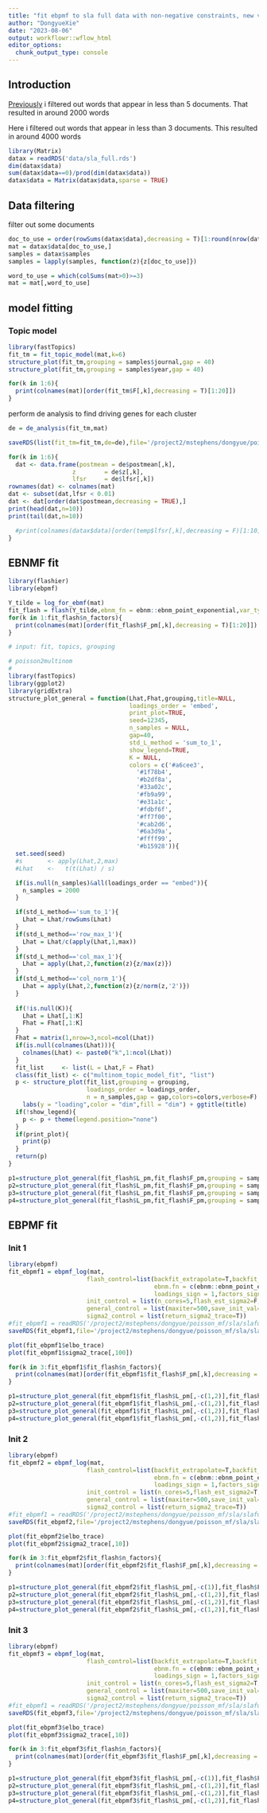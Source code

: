 ```yaml
---
title: "fit ebpmf to sla full data with non-negative constraints, new version with different baseline"
author: "DongyueXie"
date: "2023-08-06"
output: workflowr::wflow_html
editor_options:
  chunk_output_type: console
---
```


## Introduction

[Previously](fit_ebpmf_sla_full_nonneg.html) i filtered out words that appear in less than 5 documents. That resulted in around 2000 words

Here i filtered out words that appear in less than 3 documents. This resulted in around 4000 words

```r
library(Matrix)
datax = readRDS('data/sla_full.rds')
dim(datax$data)
sum(datax$data==0)/prod(dim(datax$data))
datax$data = Matrix(datax$data,sparse = TRUE)
```

## Data filtering

filter out some documents

```r
doc_to_use = order(rowSums(datax$data),decreasing = T)[1:round(nrow(datax$data)*0.6)]
mat = datax$data[doc_to_use,]
samples = datax$samples
samples = lapply(samples, function(z){z[doc_to_use]})
```

```r
word_to_use = which(colSums(mat>0)>=3)
mat = mat[,word_to_use]
```

## model fitting

### Topic model


```r
library(fastTopics)
fit_tm = fit_topic_model(mat,k=6)
structure_plot(fit_tm,grouping = samples$journal,gap = 40)
structure_plot(fit_tm,grouping = samples$year,gap = 40)

for(k in 1:6){
  print(colnames(mat)[order(fit_tm$F[,k],decreasing = T)[1:20]])
}

```

perform de analysis to find driving genes for each cluster
```r
de = de_analysis(fit_tm,mat)

saveRDS(list(fit_tm=fit_tm,de=de),file='/project2/mstephens/dongyue/poisson_mf/sla/sla_full_tm_fit_w3.rds')

for(k in 1:6){
  dat <- data.frame(postmean = de$postmean[,k],
                  z        = de$z[,k],
                  lfsr     = de$lfsr[,k])
rownames(dat) <- colnames(mat)
dat <- subset(dat,lfsr < 0.01)
dat <- dat[order(dat$postmean,decreasing = TRUE),]
print(head(dat,n=10))
print(tail(dat,n=10))

  #print(colnames(datax$data)[order(temp$lfsr[,k],decreasing = F)[1:10]])
}

```

## EBNMF fit

```r
library(flashier)
library(ebpmf)

Y_tilde = log_for_ebmf(mat)
fit_flash = flash(Y_tilde,ebnm_fn = ebnm::ebnm_point_exponential,var_type = 2,backfit = T,greedy_Kmax = 10)
for(k in 1:fit_flash$n_factors){
  print(colnames(mat)[order(fit_flash$F_pm[,k],decreasing = T)[1:20]])
}
```


```r
# input: fit, topics, grouping

# poisson2multinom
#
library(fastTopics)
library(ggplot2)
library(gridExtra)
structure_plot_general = function(Lhat,Fhat,grouping,title=NULL,
                                  loadings_order = 'embed',
                                  print_plot=TRUE,
                                  seed=12345,
                                  n_samples = NULL,
                                  gap=40,
                                  std_L_method = 'sum_to_1',
                                  show_legend=TRUE,
                                  K = NULL,
                                  colors = c('#a6cee3',
                                    '#1f78b4',
                                    '#b2df8a',
                                    '#33a02c',
                                    '#fb9a99',
                                    '#e31a1c',
                                    '#fdbf6f',
                                    '#ff7f00',
                                    '#cab2d6',
                                    '#6a3d9a',
                                    '#ffff99',
                                    '#b15928')){
  set.seed(seed)
  #s       <- apply(Lhat,2,max)
  #Lhat    <-	t(t(Lhat) / s)

  if(is.null(n_samples)&all(loadings_order == "embed")){
    n_samples = 2000
  }

  if(std_L_method=='sum_to_1'){
    Lhat = Lhat/rowSums(Lhat)
  }
  if(std_L_method=='row_max_1'){
    Lhat = Lhat/c(apply(Lhat,1,max))
  }
  if(std_L_method=='col_max_1'){
    Lhat = apply(Lhat,2,function(z){z/max(z)})
  }
  if(std_L_method=='col_norm_1'){
    Lhat = apply(Lhat,2,function(z){z/norm(z,'2')})
  }
  
  if(!is.null(K)){
    Lhat = Lhat[,1:K]
    Fhat = Fhat[,1:K]
  }
  Fhat = matrix(1,nrow=3,ncol=ncol(Lhat))
  if(is.null(colnames(Lhat))){
    colnames(Lhat) <- paste0("k",1:ncol(Lhat))
  }
  fit_list     <- list(L = Lhat,F = Fhat)
  class(fit_list) <- c("multinom_topic_model_fit", "list")
  p <- structure_plot(fit_list,grouping = grouping,
                      loadings_order = loadings_order,
                      n = n_samples,gap = gap,colors=colors,verbose=F) +
    labs(y = "loading",color = "dim",fill = "dim") + ggtitle(title)
  if(!show_legend){
    p <- p + theme(legend.position="none")
  }
  if(print_plot){
    print(p)
  }
  return(p)
}
```


```r
p1=structure_plot_general(fit_flash$L_pm,fit_flash$F_pm,grouping = samples$journal,std_L_method = 'sum_to_1')
p2=structure_plot_general(fit_flash$L_pm,fit_flash$F_pm,grouping = samples$journal,std_L_method = 'row_max_1')
p3=structure_plot_general(fit_flash$L_pm,fit_flash$F_pm,grouping = samples$journal,std_L_method = 'col_norm_1')
p4=structure_plot_general(fit_flash$L_pm,fit_flash$F_pm,grouping = samples$journal,std_L_method = 'col_max_1')
```



## EBPMF fit 

### Init 1

```r
library(ebpmf)
fit_ebpmf1 = ebpmf_log(mat,
                      flash_control=list(backfit_extrapolate=T,backfit_warmstart=T,
                                         ebnm.fn = c(ebnm::ebnm_point_exponential, ebnm::ebnm_point_exponential),
                                         loadings_sign = 1,factors_sign=1,Kmax=8),
                      init_control = list(n_cores=5,flash_est_sigma2=F,log_init_for_non0y=T),
                      general_control = list(maxiter=500,save_init_val=T,save_latent_M=T),
                      sigma2_control = list(return_sigma2_trace=T))
#fit_ebpmf1 = readRDS('/project2/mstephens/dongyue/poisson_mf/sla/slafull_ebnmf_fit_init1.rds')
saveRDS(fit_ebpmf1,file='/project2/mstephens/dongyue/poisson_mf/sla/slafull_ebnmf_fit_w3_init1.rds')

```

```r
plot(fit_ebpmf1$elbo_trace)
plot(fit_ebpmf1$sigma2_trace[,100])
```


```r
for(k in 3:fit_ebpmf1$fit_flash$n_factors){
  print(colnames(mat)[order(fit_ebpmf1$fit_flash$F_pm[,k],decreasing = T)[1:15]])
}
```

```r
p1=structure_plot_general(fit_ebpmf1$fit_flash$L_pm[,-c(1,2)],fit_flash$F_pm,grouping = samples$journal,std_L_method = 'sum_to_1')
p2=structure_plot_general(fit_ebpmf1$fit_flash$L_pm[,-c(1,2)],fit_flash$F_pm,grouping = samples$journal,std_L_method = 'row_max_1')
p3=structure_plot_general(fit_ebpmf1$fit_flash$L_pm[,-c(1,2)],fit_flash$F_pm,grouping = samples$journal,std_L_method = 'col_norm_1')
p4=structure_plot_general(fit_ebpmf1$fit_flash$L_pm[,-c(1,2)],fit_flash$F_pm,grouping = samples$journal,std_L_method = 'col_max_1')
```

### Init 2

```r
library(ebpmf)
fit_ebpmf2 = ebpmf_log(mat,
                      flash_control=list(backfit_extrapolate=T,backfit_warmstart=T,
                                         ebnm.fn = c(ebnm::ebnm_point_exponential, ebnm::ebnm_point_exponential),
                                         loadings_sign = 1,factors_sign=1,Kmax=8),
                      init_control = list(n_cores=5,flash_est_sigma2=T,log_init_for_non0y=F),
                      general_control = list(maxiter=500,save_init_val=T,save_latent_M=T),
                      sigma2_control = list(return_sigma2_trace=T))
#fit_ebpmf1 = readRDS('/project2/mstephens/dongyue/poisson_mf/sla/slafull_ebnmf_fit_init1.rds')
saveRDS(fit_ebpmf2,file='/project2/mstephens/dongyue/poisson_mf/sla/slafull_ebnmf_fit_w3_init2.rds')

```

```r
plot(fit_ebpmf2$elbo_trace)
plot(fit_ebpmf2$sigma2_trace[,10])
```


```r
for(k in 3:fit_ebpmf2$fit_flash$n_factors){
  print(colnames(mat)[order(fit_ebpmf2$fit_flash$F_pm[,k],decreasing = T)[1:15]])
}
```

```r
p1=structure_plot_general(fit_ebpmf2$fit_flash$L_pm[,-c(1)],fit_flash$F_pm,grouping = samples$journal,std_L_method = 'sum_to_1')
p2=structure_plot_general(fit_ebpmf2$fit_flash$L_pm[,-c(1,2)],fit_flash$F_pm,grouping = samples$journal,std_L_method = 'row_max_1')
p3=structure_plot_general(fit_ebpmf2$fit_flash$L_pm[,-c(1,2)],fit_flash$F_pm,grouping = samples$journal,std_L_method = 'col_norm_1')
p4=structure_plot_general(fit_ebpmf2$fit_flash$L_pm[,-c(1,2)],fit_flash$F_pm,grouping = samples$journal,std_L_method = 'col_max_1')
```


### Init 3

```r
library(ebpmf)
fit_ebpmf3 = ebpmf_log(mat,
                      flash_control=list(backfit_extrapolate=T,backfit_warmstart=T,
                                         ebnm.fn = c(ebnm::ebnm_point_exponential, ebnm::ebnm_point_exponential),
                                         loadings_sign = 1,factors_sign=1,Kmax=10),
                      init_control = list(n_cores=5,flash_est_sigma2=T,log_init_for_non0y=T),
                      general_control = list(maxiter=500,save_init_val=T,save_latent_M=T),
                      sigma2_control = list(return_sigma2_trace=T))
#fit_ebpmf1 = readRDS('/project2/mstephens/dongyue/poisson_mf/sla/slafull_ebnmf_fit_init1.rds')
saveRDS(fit_ebpmf3,file='/project2/mstephens/dongyue/poisson_mf/sla/slafull_ebnmf_fit_w3_init3.rds')
```

```r
plot(fit_ebpmf3$elbo_trace)
plot(fit_ebpmf3$sigma2_trace[,10])
```


```r
for(k in 3:fit_ebpmf3$fit_flash$n_factors){
  print(colnames(mat)[order(fit_ebpmf3$fit_flash$F_pm[,k],decreasing = T)[1:20]])
}
```

```r
p1=structure_plot_general(fit_ebpmf3$fit_flash$L_pm[,-c(1)],fit_flash$F_pm,grouping = samples$journal,std_L_method = 'sum_to_1')
p2=structure_plot_general(fit_ebpmf3$fit_flash$L_pm[,-c(1,2)],fit_flash$F_pm,grouping = samples$journal,std_L_method = 'row_max_1')
p3=structure_plot_general(fit_ebpmf3$fit_flash$L_pm[,-c(1,2)],fit_flash$F_pm,grouping = samples$journal,std_L_method = 'col_norm_1')
p4=structure_plot_general(fit_ebpmf3$fit_flash$L_pm[,-c(1,2)],fit_flash$F_pm,grouping = samples$journal,std_L_method = 'col_max_1')
```
